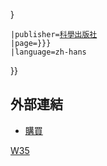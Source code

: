 {{cite book
 |chapter-url={{{chapter-url|}}}
 |chapter={{{chapter|}}}
 |url={{{url|http://www.ecsponline.com/yz/B5070C1FB717344A19EAF5D9E5C63751F000.pdf}}}
 |title=《中国动物志》
 |volume=无脊椎动物 第35卷 蛛形纲 蜘蛛目 肖蛸科
 |editor1=[[朱明生]]
 |editor2=[[宋大祥]]
 |editor3=[[張俊霞]]
 |isbn=9787030213259
 |date=2003-10
 |access-date={{{access-date|{{{accessdate|2020-12-24 }}}}}}
 |publisher=[[科學出版社]]
 |page={{{page|{{{pages|536 pp.}}}}}}
 |language=zh-hans
}}
<noinclude>
==外部連結==
* [http://www.ecsponline.com/goods.php?id=35556 購買]
[[Category:中国动物志|W35]]
</noinclude>